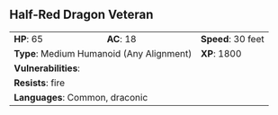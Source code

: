 ## Half-Red Dragon Veteran {#monster-half-red-dragon-veteran}

```{=html}
<table class="table table-striped">
    <tbody>
        <tr>                    
            <td><b>HP</b>: 65</td>
            <td><b>AC</b>: 18</td>
            <td><b>Speed</b>: 30 feet</td>
        </tr>
        <tr>
            <td colspan="2"><b>Type</b>: Medium Humanoid (Any Alignment)</td>
            <td><b>XP</b>: 1800</td>
        </tr>
        <tr>
            <td colspan="3"><b>Vulnerabilities</b>: </td>
        </tr>
        <tr>
            <td colspan="3"><b>Resists</b>: fire</td>
        </tr>
        <tr>
            <td colspan="3"><b>Languages</b>: Common, draconic</td>
        </tr>
    </tbody>
</table>
```